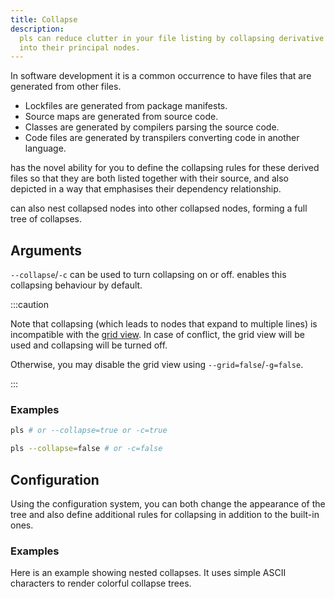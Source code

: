 ```yaml
---
title: Collapse
description:
  pls can reduce clutter in your file listing by collapsing derivative nodes
  into their principal nodes.
---
```



In software development it is a common occurrence to have files that are
generated from other files.

- Lockfiles are generated from package manifests.
- Source maps are generated from source code.
- Classes are generated by compilers parsing the source code.
- Code files are generated by transpilers converting code in another language.

<Pls /> has the novel ability for you to define the collapsing rules for these
derived files so that they are both listed together with their source, and also
depicted in a way that emphasises their dependency relationship.

<Pls /> can also nest collapsed nodes into other collapsed nodes, forming a full
tree of collapses.

## Arguments

`--collapse`/`-c` can be used to turn collapsing on or off. <Pls /> enables this
collapsing behaviour by default.

:::caution

Note that collapsing (which leads to nodes that expand to multiple lines) is
incompatible with the [grid view](/features/grid_view/). In case of conflict,
the grid view will be used and collapsing will be turned off.

Otherwise, you may disable the grid view using `--grid=false`/`-g=false`.

:::

### Examples

```bash
pls # or --collapse=true or -c=true
```

<CollapseOn />

```bash
pls --collapse=false # or -c=false
```

<CollapseOff />

## Configuration

Using the configuration system, you can both change the appearance of the tree
and also define additional rules for collapsing in addition to the built-in
ones.

### Examples

Here is an example showing nested collapses. It uses simple ASCII characters to
render colorful collapse trees.

<CollapseConf />

<CollapseConfd />
